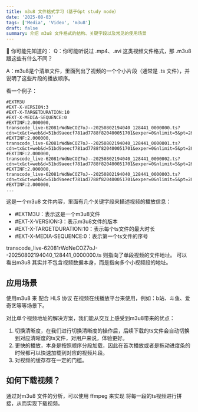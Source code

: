 ```yaml
---
title: m3u8 文件格式学习（基于Gpt study mode）
date: '2025-08-03'
tags: ['Media', 'Video', 'm3u8']
draft: false
summary: 介绍 m3u8 文件格式的结构、关键字段以及常见的使用场景
---
```



🧩 你可能先知道的：
Q：你可能听说过 .mp4、.avi 这类视频文件格式，那 .m3u8 跟这些有什么不同？

A：m3u8是个清单文件，里面列出了视频的一个个小片段（通常是 .ts 文件），并说明了这些片段的播放顺序。

看一个例子：
```
#EXTM3U
#EXT-X-VERSION:3
#EXT-X-TARGETDURATION:10
#EXT-X-MEDIA-SEQUENCE:0
#EXTINF:2.000000,
transcode_live-62081rWdNeCOZ7oJ--20250802194040_128441_0000000.ts?cdn=tx&ct=web&d=51bd9aeecf781ad7788f820400051701&exper=0&nlimit=5&pt=2&sign=b218f482c4c743bf2113d638fc11f4f7&tlink=688f0cac&tplay=688f994c&u=942054575&us=51bd9aeecf781ad7788f820400051701&vid=43847142
#EXTINF:2.000000,
transcode_live-62081rWdNeCOZ7oJ--20250802194040_128441_0000001.ts?cdn=tx&ct=web&d=51bd9aeecf781ad7788f820400051701&exper=0&nlimit=5&pt=2&sign=b218f482c4c743bf2113d638fc11f4f7&tlink=688f0cac&tplay=688f994c&u=942054575&us=51bd9aeecf781ad7788f820400051701&vid=43847142
#EXTINF:2.000000,
transcode_live-62081rWdNeCOZ7oJ--20250802194040_128441_0000002.ts?cdn=tx&ct=web&d=51bd9aeecf781ad7788f820400051701&exper=0&nlimit=5&pt=2&sign=b218f482c4c743bf2113d638fc11f4f7&tlink=688f0cac&tplay=688f994c&u=942054575&us=51bd9aeecf781ad7788f820400051701&vid=43847142
#EXTINF:2.000000,
transcode_live-62081rWdNeCOZ7oJ--20250802194040_128441_0000003.ts?cdn=tx&ct=web&d=51bd9aeecf781ad7788f820400051701&exper=0&nlimit=5&pt=2&sign=b218f482c4c743bf2113d638fc11f4f7&tlink=688f0cac&tplay=688f994c&u=942054575&us=51bd9aeecf781ad7788f820400051701&vid=43847142
#EXTINF:2.000000,
...
```

这是一个m3u8 文件内容，里面有几个关键字段来描述视频的播放信息：

- #EXTM3U：表示这是一个m3u8文件
- #EXT-X-VERSION:3：表示m3u8文件的版本
- #EXT-X-TARGETDURATION:10：表示每个ts文件的最大时长
- #EXT-X-MEDIA-SEQUENCE:0：表示第一个ts文件的序号

transcode_live-62081rWdNeCOZ7oJ--20250802194040_128441_0000000.ts 则指向了单段视频的文件地址。
可以看出m3u8 其实并不包含视频数据本身，而是指向多个小视频段的地址。

## 应用场景

使用m3u8 来 配合 HLS 协议 在视频在线播放平台来使用，例如：b站、斗鱼、爱奇艺等等场景下。

对比单个视频地址的解决方案，我们能从交互上感受到m3u8带来的优点：
1. 切换清晰度，在我们进行切换清晰度的操作后，后续下载的ts文件会自动切换到对应清晰度的ts文件，对用户来说，体验更好。
2. 更快的播放，本身是按照顺序分段加载，因此在首次播放或者是拖动进度条的时候都可以快速加载到对应的视频片段。
3. 对视频的缓存存在一定的门槛。


## 如何下载视频？

通过对m3u8 文件的分析，可以使用 ffmpeg 来实现 将每一段的ts视频进行拼接，从而实现下载视频。